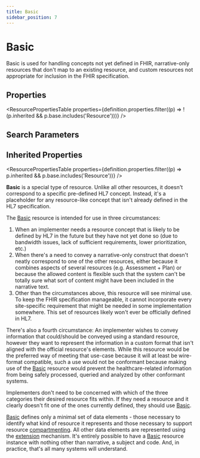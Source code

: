 ```yaml
---
title: Basic
sidebar_position: 7
---
```


# Basic

Basic is used for handling concepts not yet defined in FHIR, narrative-only resources that don't map to an existing resource, and custom resources not appropriate for inclusion in the FHIR specification.

<Tabs queryString="section">
<TabItem value="schema" label="Schema" default>


## Properties


<ResourcePropertiesTable properties={definition.properties.filter((p) => !(p.inherited && p.base.includes('Resource')))} />

## Search Parameters

<SearchParamsTable searchParams={definition.searchParameters} />

## Inherited Properties

<ResourcePropertiesTable properties={definition.properties.filter((p) => p.inherited && p.base.includes('Resource'))} />

</TabItem>
  <TabItem value="usage" label="Usage">
    <div> <a name="scope"></a>  <p> <b>Basic</b> is a special type of resource. Unlike all other resources, it doesn't correspond to a specific pre-defined HL7 concept. Instead, it's a placeholder for any resource-like concept that isn't already defined in the HL7 specification. </p>  <p> The <a href="/docs/api/fhir/resources/basic">Basic</a> resource is intended for use in three circumstances: </p> <ol> <li>When an implementer needs a resource concept that is likely to be defined by HL7 in the future but they have not yet done so (due to bandwidth issues, lack of sufficient requirements, lower prioritization, etc.)</li> <li>When there's a need to convey a narrative-only construct that doesn't neatly correspond to one of the other resources, either because it combines aspects of several resources (e.g. Assessment + Plan) or because the allowed content is flexible such that the system can't be totally sure what sort of content might have been included in the narrative text.</li> <li>Other than the circumstances above, this resource will see minimal use. To keep the FHIR specification manageable, it cannot incorporate every site-specific requirement that might be needed in some implementation somewhere. This set of resources likely won't ever be officially defined in HL7.</li> </ol>  <p> There's also a fourth circumstance: An implementer wishes to convey information that could/should be conveyed using a standard resource, however they want to represent the information in a custom format that isn't aligned with the official resource's elements.  While this resource would be the preferred way of meeting that use-case because it will at least be wire-format compatible, such a use would not be conformant because making use of the <a href="/docs/api/fhir/resources/basic">Basic</a> resource would prevent the healthcare-related information from being safely processed, queried and analyzed by other conformant systems. </p>  <p> Implementers don't need to be concerned with which of the three categories their desired resource fits within. If they need a resource and it clearly doesn't fit one of the ones currently defined, they should use <a href="/docs/api/fhir/resources/basic">Basic</a>. </p> </div>
    </TabItem>
  
  <TabItem value="backgroundAndContext" label="Background and Context">
    <div> <a name="bnc"></a>  <p> <a href="/docs/api/fhir/resources/basic">Basic</a> defines only a minimal set of data elements - those necessary to identify what kind of resource it represents and those necessary to support resource <a href="/docs/api/fhir/resources/compartmentdefinition">compartmenting</a>.  All other data elements are represented using the <a href="https://www.hl7.org/fhir/extensibility.html">extension</a> mechanism.  It's entirely possible to have a <a href="/docs/api/fhir/resources/basic">Basic</a> resource instance with nothing other than narrative, a subject and code.  And, in practice, that's all many systems will understand. </p> </div>
    </TabItem>
  

</Tabs>
